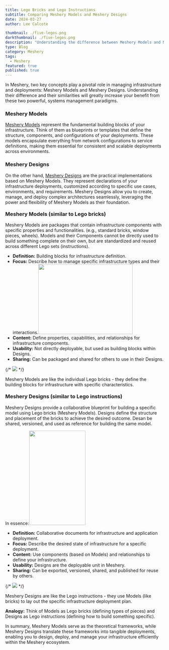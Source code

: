 ---
title: Lego Bricks and Lego Instructions
subtitle: Comparing Meshery Models and Meshery Designs
date: 2024-03-27
author: Lee Calcote

thumbnail: ./five-legos.png
darkthumbnail: ./five-legos.png
description: "Understanding the difference between Meshery Models and Meshery Designs"
type: Blog
category: Meshery
tags:
  - Meshery
featured: true
published: true
---


<BlogWrapper>

<div class="intro"><p>
In Meshery, two key concepts play a pivotal role in managing infrastructure and deployments: Meshery Models and Meshery Designs. Understanding their difference and their similarities will greatly increase your benefit from these two powerful, systems management paradigms.
</p></div>

### Meshery Models

<a href="https://docs.meshery.io/concepts/logical/models" target="_blank">Meshery Models</a> represent the fundamental building blocks of your infrastructure. Think of them as blueprints or templates that define the structure, components, and configurations of your deployments. These models encapsulate everything from network configurations to service definitions, making them essential for consistent and scalable deployments across environments.

### Meshery Designs

On the other hand, <a href="https://docs.meshery.io/concepts/logical/designs" target="_blank">Meshery Designs</a> are the practical implementations based on Meshery Models. They represent declarations of your infrastructure deployments, customized according to specific use cases, environments, and requirements. Meshery Designs allow you to create, manage, and deploy complex architectures seamlessly, leveraging the power and flexibility of Meshery Models as their foundation.


<h3 style="margin-top:1.2rem;"><strong>Meshery Models (similar to Lego bricks)</strong></h3>

<p>Meshery Models are packages that contain infrastructure components with specific properties and functionalities. (e.g., standard bricks, window pieces, wheels). Models and their Components cannot be directly used to build something complete on their own, but are standardized and reused across different Lego sets (instructions).</p>

<ul>
	<li><strong>Definition:</strong>&nbsp;Building blocks for infrastructure definition.</li>
	<li><strong>Focus:</strong>&nbsp;Describe how to manage specific infrastructure types and their interactions.<img data-file-id="2445161" height="223" src="https://mcusercontent.com/6b50be5aea3dfe1fd4c041d80/images/ec436aaa-30b7-5f54-5f5e-f26846dd662b.png" style="border: 0px; width: 300px; height: 223px; margin: 0px;" width="300; box-shadow: none;" class="image-right" /></li>
	<li><strong>Content:</strong>&nbsp;Define properties, capabilities, and relationships for infrastructure components.</li>
	<li><strong>Usability:</strong>&nbsp;Not directly deployable, but used as building blocks within Designs.</li>
	<li><strong>Sharing:</strong>&nbsp;Can be packaged and shared for others to use in their Designs.</li>
</ul>
{/* <img src={FiveLegos}></img> */}
<p>Meshery Models are like the individual Lego bricks - they define the building blocks for infrastructure with specific characteristics.</p>

<h3 style="margin-top:1.2rem;"><strong>Meshery Designs (similar to Lego instructions)</strong></h3>

<p>Meshery Designs provide a collaborative blueprint for building a specific model using Lego bricks (Meshery Models). Designs define the structure and placement of the bricks to achieve the desired outcome. Desan be shared, versioned, and used as reference for building the same model.</p>
In essence:<img data-file-id="2445165" height="300" src="https://mcusercontent.com/6b50be5aea3dfe1fd4c041d80/images/47ac315e-296e-0447-c094-57e2f16495f2.png" style="border: 0px; width: 179px; height: 300px; margin: 0px;" width="179;
box-shadow: none" class="image-right" />
<ul>
	<li><strong>Definition:</strong>&nbsp;Collaborative documents for infrastructure and application deployment.</li>
	<li><strong>Focus:</strong>&nbsp;Describe the desired state of infrastructure for a specific deployment.</li>
	<li><strong>Content:</strong>&nbsp;Use components (based on Models) and relationships to define your infrastructure.</li>
	<li><strong>Usability:</strong>&nbsp;Designs are the deployable unit in Meshery.</li>
	<li><strong>Sharing:</strong>&nbsp;Can be exported, versioned, shared, and published for reuse by others.</li>
</ul>
{/* <img src={FiveInstructions} class="img-right"></img> */}
<p>Meshery Designs are like the Lego instructions - they use Models (like bricks) to lay out the specific infrastructure deployment plan.</p>

<p><strong>Analogy:</strong> Think of Models as Lego bricks (defining types of pieces) and Designs as Lego instructions (defining how to build something specific).</p> In summary, Meshery Models serve as the theoretical frameworks, while Meshery Designs translate these frameworks into tangible deployments, enabling you to design, deploy, and manage your infrastructure efficiently within the Meshery ecosystem.

</BlogWrapper>

